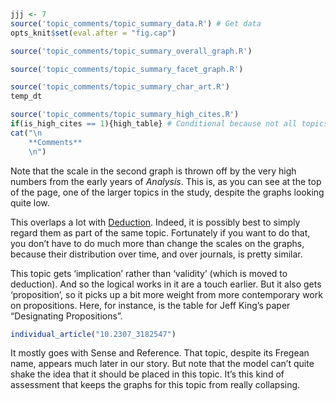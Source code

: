 ```r
jjj <- 7
source('topic_comments/topic_summary_data.R') # Get data
opts_knit$set(eval.after = "fig.cap")
```

```r
source('topic_comments/topic_summary_overall_graph.R')
```

```r
source('topic_comments/topic_summary_facet_graph.R')
```

```r
source('topic_comments/topic_summary_char_art.R')
temp_dt
```

```r
source('topic_comments/topic_summary_high_cites.R')
if(is_high_cites == 1){high_table} # Conditional because not all topics have high cites
cat("\n
	**Comments**
	\n")
```

Note that the scale in the second graph is thrown off by the very high numbers from the early years of _Analysis_. This is, as you can see at the top of the page, one of the larger topics in the study, despite the graphs looking quite low. 

This overlaps a lot with [Deduction](#topic17). Indeed, it is possibly best to simply regard them as part of the same topic. Fortunately if you want to do that, you don't have to do much more than change the scales on the graphs, because their distribution over time, and over journals, is pretty similar.

This topic gets 'implication' rather than 'validity' (which is moved to deduction). And so the logical works in it are a touch earlier. But it also gets 'proposition', so it picks up a bit more weight from more contemporary work on propositions. Here, for instance, is the table for Jeff King's paper "Designating Propositions".

```r
individual_article("10.2307_3182547")
```

It mostly goes with Sense and Reference. That topic, despite its Fregean name, appears much later in our story. But note that the model can't quite shake the idea that it should be placed in this topic. It's this kind of assessment that keeps the graphs for this topic from really collapsing.
